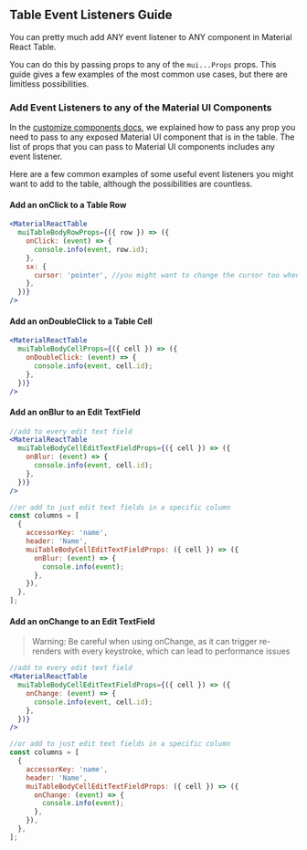
<Head>
  <title>Table Event Listeners Guide - Material React Table Docs</title>
  <meta
    name="description"
    content="How to add event listeners such as onClicks and onChange events to components in Material React Table"
  />
</Head>

## Table Event Listeners Guide

You can pretty much add ANY event listener to ANY component in Material React Table.

You can do this by passing props to any of the `mui...Props` props. This guide gives a few examples of the most common use cases, but there are limitless possibilities.

### Add Event Listeners to any of the Material UI Components

In the [customize components docs](/docs/guides/customize-components#material-ui-prop-types), we explained how to pass any prop you need to pass to any exposed Material UI component that is in the table. The list of props that you can pass to Material UI components includes any event listener.

Here are a few common examples of some useful event listeners you might want to add to the table, although the possibilities are countless.

#### Add an onClick to a Table Row

```jsx
<MaterialReactTable
  muiTableBodyRowProps={({ row }) => ({
    onClick: (event) => {
      console.info(event, row.id);
    },
    sx: {
      cursor: 'pointer', //you might want to change the cursor too when adding an onClick
    },
  })}
/>
```

#### Add an onDoubleClick to a Table Cell

```jsx
<MaterialReactTable
  muiTableBodyCellProps={({ cell }) => ({
    onDoubleClick: (event) => {
      console.info(event, cell.id);
    },
  })}
/>
```

#### Add an onBlur to an Edit TextField

```jsx
//add to every edit text field
<MaterialReactTable
  muiTableBodyCellEditTextFieldProps={({ cell }) => ({
    onBlur: (event) => {
      console.info(event, cell.id);
    },
  })}
/>
```

```jsx
//or add to just edit text fields in a specific column
const columns = [
  {
    accessorKey: 'name',
    header: 'Name',
    muiTableBodyCellEditTextFieldProps: ({ cell }) => ({
      onBlur: (event) => {
        console.info(event);
      },
    }),
  },
];
```

#### Add an onChange to an Edit TextField

> Warning: Be careful when using onChange, as it can trigger re-renders with every keystroke, which can lead to performance issues

```jsx
//add to every edit text field
<MaterialReactTable
  muiTableBodyCellEditTextFieldProps={({ cell }) => ({
    onChange: (event) => {
      console.info(event, cell.id);
    },
  })}
/>
```

```jsx
//or add to just edit text fields in a specific column
const columns = [
  {
    accessorKey: 'name',
    header: 'Name',
    muiTableBodyCellEditTextFieldProps: ({ cell }) => ({
      onChange: (event) => {
        console.info(event);
      },
    }),
  },
];
```
